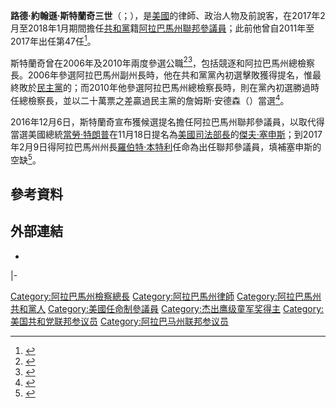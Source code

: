 {{多個問題|
{{Expand|time=2017-02-14T16:59:38+00:00}}
{{请求翻译|time=2017-02-14T16:59:38+00:00}}
}}
{{Infobox officeholder
|name         = 路德·斯特蘭奇
|native_name  = Luther Strange
|image        = Senator Strange headshot.jpg
|jr/sr        = 聯邦參議員
|state        = [[阿拉巴馬州|阿拉巴馬州]]
|alongside    = 
|appointer    = [[羅伯特·朱利安·本特利|羅伯特·本特利]]
|term_start   = 2017年2月9日
|term_end     = 2018年1月3日
|predecessor  = [[傑夫·塞申斯|傑夫·塞申斯]]
|successor    = [[道格·琼斯_(政治人物)|道格·琼斯]]
|office1      = 第47任{{le|阿拉巴馬州總檢察長|Attorney General of Alabama}}
|governor1    = [[羅伯特·朱利安·本特利|羅伯特·本特利]]
|term_start1  = 2011年1月17日
|term_end1    = 2017年2月9日
|predecessor1 = {{le|特洛伊·金|Troy King}}
|successor1   = {{le|史蒂夫·馬歇爾 (政治人物)|Steve Marshall (politician)|史蒂夫·馬歇爾}}
|birth_date   = {{birth date and age|1953|3|1}}
|birth_place  = {{USA}}[[阿拉巴馬州|阿拉巴馬州]][[伯明翰_(阿拉巴马州)|伯明翰]]
|death_date   = 
|death_place  = 
|party        = [[共和黨_(美國)|共和黨]]
|spouse       = 梅麗莎·斯特蘭奇（{{lang|en|Melissa Strange}}）
|children     = 2
|education    = [[杜蘭大學|杜蘭大學]]{{small|（[[文學士|BA]]、[[法律博士|JD]]）}}
|website ={{url|https://www.senate.gov/senators/115thCongress/Luther_Strange.htm|參議院網站}}
}}
'''路德·約翰遜·斯特蘭奇三世'''（{{lang-en|Luther Johnson Strange III}}；{{bd|1953年|3月1日}}），是[[美國|美國]]的律師、政治人物及前說客，在2017年2月至2018年1月期間擔任[[共和黨_(美國)|共和黨]]籍[[阿拉巴馬州|阿拉巴馬州]][[美國參議院|聯邦參議員]]；此前他曾自2011年至2017年出任第47任{{le|阿拉巴馬州總檢察長|Attorney General of Alabama}}<ref name=agobio>{{cite web|title=About Alabama Attorney General Luther Strange|url=http://www.ago.state.al.us/Page-Biography|publisher=Office of the Attorney General|accessdate=2011-10-13|deadurl=yes|archiveurl=https://web.archive.org/web/20111015120146/http://www.ago.state.al.us/Page-Biography|archivedate=2011-10-15}}</ref>。

斯特蘭奇曾在2006年及2010年兩度參選公職<ref>{{cite news |author=Dana Beyerle |url=http://www.gadsdentimes.com/article/20090512/NEWS/905129993?Title=Bentley-Strange-to-announce-their-office-plans |title=Bentley, Strange to announce their office plans |newspaper=[[Gadsden_Times|Gadsden Times]] |date=2009-05-12 |accessdate=2016-05-14 |archive-date=2016-03-04 |archive-url=https://web.archive.org/web/20160304083029/http://www.gadsdentimes.com/article/20090512/NEWS/905129993?Title=Bentley-Strange-to-announce-their-office-plans |dead-url=no }}</ref><ref>{{cite web |url=http://legacy.decaturdaily.com/decaturdaily/news/060426/leads.shtml |title=Strange leads fundraising efforts in Lt. Gov's race |website=Legacy.decaturdaily.com |date=2006-04-26 |accessdate=2016-05-14 |archive-date=2016-03-04 |archive-url=https://web.archive.org/web/20160304193922/http://legacy.decaturdaily.com/decaturdaily/news/060426/leads.shtml |dead-url=no }}</ref>，包括競逐{{le|阿拉巴馬州副州長|Lieutenant Governor of Alabama}}和阿拉巴馬州總檢察長。2006年參選阿拉巴馬州副州長時，他在共和黨黨內初選擊敗{{le|小喬治·華萊士|George Wallace Jr.}}獲得提名，惟最終敗於[[民主黨_(美國)|民主黨]]的{{le|小吉姆·福爾瑟姆|Jim Folsom Jr.}}；而2010年他參選阿拉巴馬州總檢察長時，則在黨內初選勝過時任總檢察長{{le|特洛伊·金|Troy King}}，並以二十萬票之差贏過民主黨的詹姆斯·安德森（{{lang|en|James Anderson}}）當選<ref name=myfoxal>{{cite web|last=Washington|first=Dennis|title=Luther Strange declared winner for Attorney General|url=http://www.myfoxal.com/story/13433981/2010/11/02/luther-strange-declared-winner-for-attorney-general?redirected=true|work=myfoxal.com|accessdate=2011-10-12|archive-date=2015-02-23|archive-url=https://web.archive.org/web/20150223163425/http://www.myfoxal.com/story/13433981/2010/11/02/luther-strange-declared-winner-for-attorney-general?redirected=true|dead-url=no}}</ref>。

2016年12月6日，斯特蘭奇宣布獲候選提名擔任阿拉巴馬州聯邦參議員，以取代得當選美國總統[[當勞·特朗普|當勞·特朗普]]在11月18日提名為[[美國司法部長|美國司法部長]]的[[傑夫·塞申斯|傑夫·塞申斯]]；到2017年2月9日得阿拉巴馬州州長[[羅伯特·朱利安·本特利|羅伯特·本特利]]任命為出任聯邦參議員，填補塞申斯的空缺<ref>{{Cite web |url=http://www.politico.com/story/2017/02/alabama-senate-session-bentley-234782 |script-title=en:Governor expected to pick ‘Big Luther’ Strange to replace Sessions |last=Vogel |first=Kenneth P. |last2=Bresnahan |first2=John |date=2017-02-08 |access-date=2017-02-08 |last3=Caputo |first3=Marc |archive-date=2017-02-08 |archive-url=https://web.archive.org/web/20170208070350/http://www.politico.com/story/2017/02/alabama-senate-session-bentley-234782 |dead-url=no }}</ref>。

==參考資料==
{{reflist|30em}}

==外部連結==
*{{C-SPAN|Luther Strange}}

{{s-start}}
{{s-legal}}
{{s-bef|before={{le|特洛伊·金|Troy King}}}}
{{s-ttl|title={{le|阿拉巴馬州總檢察長|Attorney General of Alabama}}|years=2011年－2017年}}
{{s-aft|after={{le|史蒂夫·馬歇爾 (政治人物)|Steve Marshall (politician)|史蒂夫·馬歇爾}}}}
|-
{{s-par|us-sen}}
{{s-bef|before=[[傑夫·塞申斯|傑夫·塞申斯]]}}
{{s-ttl|title={{le|阿拉巴馬州美國參議員列表|List of United States Senators from Alabama|阿拉巴馬州第2類參議員}}|years=2017年－2018年|alongside=[[理查·謝爾比|理查·謝爾比]]}}
{{s-aft|after=[[道格·琼斯_(政治人物)|道格·琼斯]]}}
{{s-end}}

{{DEFAULTSORT:Strange, Luther}}

[[Category:阿拉巴馬州檢察總長|Category:阿拉巴馬州檢察總長]]
[[Category:阿拉巴馬州律師|Category:阿拉巴馬州律師]]
[[Category:阿拉巴馬州共和黨人|Category:阿拉巴馬州共和黨人]]
[[Category:美國任命制參議員|Category:美國任命制參議員]]
[[Category:杰出鹰级童军奖得主|Category:杰出鹰级童军奖得主]]
[[Category:美国共和党联邦参议员|Category:美国共和党联邦参议员]]
[[Category:阿拉巴马州联邦参议员|Category:阿拉巴马州联邦参议员]]